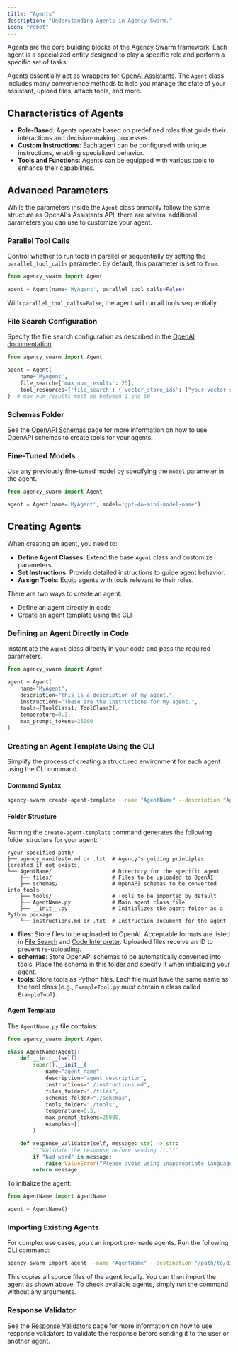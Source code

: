 ```yaml
---
title: "Agents"
description: "Understanding Agents in Agency Swarm."
icon: "robot"
---
```


Agents are the core building blocks of the Agency Swarm framework. Each agent is a specialized entity designed to play a specific role and perform a specific set of tasks.

Agents essentially act as wrappers for [OpenAI Assistants](https://platform.openai.com/docs/assistants/deep-dive#creating-assistants). The `Agent` class includes many convenience methods to help you manage the state of your assistant, upload files, attach tools, and more.

## Characteristics of Agents

- **Role-Based**: Agents operate based on predefined roles that guide their interactions and decision-making processes.
- **Custom Instructions**: Each agent can be configured with unique instructions, enabling specialized behavior.
- **Tools and Functions**: Agents can be equipped with various tools to enhance their capabilities.

## Advanced Parameters

While the parameters inside the `Agent` class primarily follow the same structure as OpenAI's Assistants API, there are several additional parameters you can use to customize your agent.

### Parallel Tool Calls

Control whether to run tools in parallel or sequentially by setting the `parallel_tool_calls` parameter. By default, this parameter is set to `True`.

```python
from agency_swarm import Agent

agent = Agent(name='MyAgent', parallel_tool_calls=False)
```

With `parallel_tool_calls=False`, the agent will run all tools sequentially.

### File Search Configuration

Specify the file search configuration as described in the [OpenAI documentation](https://platform.openai.com/docs/api-reference/assistants/createAssistant#assistants-createassistant-tools).

```python
from agency_swarm import Agent

agent = Agent(
    name='MyAgent',
    file_search={'max_num_results': 25},
    tool_resources={'file_search': {'vector_store_ids': ["your-vector-store-id"]}}
)  # max_num_results must be between 1 and 50
```

### Schemas Folder

See the [OpenAPI Schemas](../advanced-features/openapi-schemas) page for more information on how to use OpenAPI schemas to create tools for your agents.

### Fine-Tuned Models

Use any previously fine-tuned model by specifying the `model` parameter in the agent.

```python
from agency_swarm import Agent

agent = Agent(name='MyAgent', model='gpt-4o-mini-model-name')
```

## Creating Agents

When creating an agent, you need to:

- **Define Agent Classes**: Extend the base `Agent` class and customize parameters.
- **Set Instructions**: Provide detailed instructions to guide agent behavior.
- **Assign Tools**: Equip agents with tools relevant to their roles.

There are two ways to create an agent:
- Define an agent directly in code
- Create an agent template using the CLI

### Defining an Agent Directly in Code

Instantiate the `Agent` class directly in your code and pass the required parameters.

```python
from agency_swarm import Agent

agent = Agent(
    name="MyAgent",
    description="This is a description of my agent.",
    instructions="These are the instructions for my agent.",
    tools=[ToolClass1, ToolClass2],
    temperature=0.3,
    max_prompt_tokens=25000
)
```

### Creating an Agent Template Using the CLI

Simplify the process of creating a structured environment for each agent using the CLI command.

#### Command Syntax

```bash
agency-swarm create-agent-template --name "AgentName" --description "Agent Description" [--path "/path/to/directory"] [--use_txt]
```

#### Folder Structure

Running the `create-agent-template` command generates the following folder structure for your agent:

```
/your-specified-path/
├── agency_manifesto.md or .txt  # Agency's guiding principles (created if not exists)
└── AgentName/                   # Directory for the specific agent
    ├── files/                   # Files to be uploaded to OpenAI
    ├── schemas/                 # OpenAPI schemas to be converted into tools
    ├── tools/                   # Tools to be imported by default
    ├── AgentName.py             # Main agent class file
    ├── __init__.py              # Initializes the agent folder as a Python package
    └── instructions.md or .txt  # Instruction document for the agent
```

- **files**: Store files to be uploaded to OpenAI. Acceptable formats are listed in [File Search](https://platform.openai.com/docs/assistants/tools/file-search#supported-files) and [Code Interpreter](https://platform.openai.com/docs/assistants/tools/code-interpreter#supported-files). Uploaded files receive an ID to prevent re-uploading.
- **schemas**: Store OpenAPI schemas to be automatically converted into tools. Place the schema in this folder and specify it when initializing your agent.
- **tools**: Store tools as Python files. Each file must have the same name as the tool class (e.g., `ExampleTool.py` must contain a class called `ExampleTool`).

#### Agent Template

The `AgentName.py` file contains:

```python
from agency_swarm import Agent

class AgentName(Agent):
    def __init__(self):
        super().__init__(
            name="agent_name",
            description="agent_description",
            instructions="./instructions.md",
            files_folder="./files",
            schemas_folder="./schemas",
            tools_folder="./tools",
            temperature=0.3,
            max_prompt_tokens=25000,
            examples=[]
        )

    def response_validator(self, message: str) -> str:
        """Validate the response before sending it."""
        if "bad word" in message:
            raise ValueError("Please avoid using inappropriate language.")
        return message
```

To initialize the agent:

```python
from AgentName import AgentName

agent = AgentName()
```

### Importing Existing Agents

For complex use cases, you can import pre-made agents. Run the following CLI command:

```bash
agency-swarm import-agent --name "AgentName" --destination "/path/to/directory"
```

This copies all source files of the agent locally. You can then import the agent as shown above. To check available agents, simply run the command without any arguments.


### Response Validator

See the [Response Validators](../advanced-features/response-validators) page for more information on how to use response validators to validate the response before sending it to the user or another agent.
